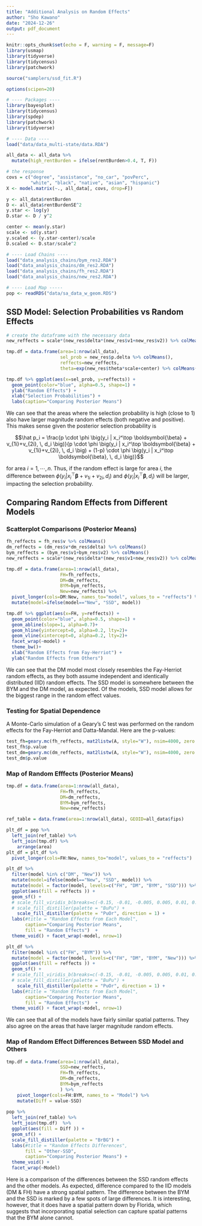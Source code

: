 ```yaml
---
title: "Additional Analysis on Random Effects"
author: "Sho Kawano"
date: "2024-12-26"
output: pdf_document
---
```


```r
knitr::opts_chunk$set(echo = F, warning = F, message=F)
library(usmap)
library(tidyverse)
library(tidycensus)
library(patchwork)

source("samplers/ssd_fit.R")
```



```r
options(scipen=20)

# ---- Packages ---- 
library(bayesplot)
library(tidycensus)
library(spdep)
library(patchwork)
library(tidyverse)

# ---- Data ---- 
load("data/data_multi-state/data.RDA")

all_data <- all_data %>% 
  mutate(high_rentBurden = ifelse(rentBurden>0.4, T, F)) 

# the response 
covs = c("degree", "assistance", "no_car", "povPerc",  
         "white", "black", "native", "asian", "hispanic")
X <- model.matrix(~., all_data[, covs, drop=F]) 

y <- all_data$rentBurden
D <- all_data$rentBurdenSE^2
y.star <- log(y)
D.star <- D / y^2

center <- mean(y.star)
scale <- sd(y.star)
y.scaled <- (y.star-center)/scale
D.scaled <- D.star/scale^2

# ---- Load Chains ---- 
load("data_analysis_chains/bym_res2.RDA")
load("data_analysis_chains/dm_res2.RDA")
load("data_analysis_chains/fh_res2.RDA")
load("data_analysis_chains/new_res2.RDA")

# ---- Load Map -----
pop <- readRDS("data/sa_data_w_geom.RDS")
```



## SSD Model: Selection Probabilities vs Random Effects


```r
# create the dataframe with the necessary data 
new_reffects = scale*(new_res$delta*(new_res$v1+new_res$v2)) %>% colMeans()

tmp.df = data.frame(area=1:nrow(all_data), 
                    sel_prob = new_res$p.delta %>% colMeans(),
                    reffects=new_reffects,
                    theta=exp(new_res$theta*scale+center) %>% colMeans() ) 
```

```r
tmp.df %>% ggplot(aes(x=sel_prob, y=reffects)) + 
  geom_point(color="blue", alpha=0.5, shape=1) +
  ylab("Random Effects") +
  xlab("Selection Probabilities") +
  labs(caption="Comparing Posterior Means")
```


We can see that the areas where the selection probability is high (close to 1) also have larger magnitude random effects (both negative and positive). This makes sense given the posterior selection probability is

$$\hat p_i = \frac{p \cdot \phi \big(y_i | x_i^\top \boldsymbol{\beta} + v_{1i}+v_{2i}, \, d_i \big)}{p \cdot \phi \big(y_i | x_i^\top \boldsymbol{\beta} + v_{1i}+v_{2i}, \, d_i \big) + (1-p) \cdot \phi \big(y_i | x_i^\top \boldsymbol{\beta}, \, d_i \big)}$$

for area $i=1, \cdots, n$. Thus, if the random effect is large for area $i$, the difference between $\phi \big(y_i | x_i^\top \boldsymbol{\beta} + v_{1i}+v_{2i}, \, d_i \big)$ and  $\phi \big(y_i | x_i^\top \boldsymbol{\beta}, \, d_i \big)$ will be larger, impacting the selection probability. 



## Comparing Random Effects from Different Models 

### Scatterplot Comparisons  (Posterior Means) 

```r
fh_reffects = fh_res$v %>% colMeans()
dm_reffects = (dm_res$v*dm_res$delta) %>% colMeans()
bym_reffects = (bym_res$v1+bym_res$v2) %>% colMeans()
new_reffects = scale*(new_res$delta*(new_res$v1+new_res$v2)) %>% colMeans()

tmp.df = data.frame(area=1:nrow(all_data), 
                    FH=fh_reffects, 
                    DM=dm_reffects, 
                    BYM=bym_reffects, 
                    New=new_reffects) %>% 
  pivot_longer(cols=DM:New, names_to="model", values_to = "reffects") %>% 
  mutate(model=ifelse(model=="New", "SSD", model))

tmp.df %>% ggplot(aes(x=FH, y=reffects)) + 
  geom_point(color="blue", alpha=0.5, shape=1) + 
  geom_abline(slope=1, alpha=0.7)+
  geom_hline(yintercept=0, alpha=0.2, lty=2)+
  geom_vline(xintercept=0, alpha=0.2, lty=2)+
  facet_wrap(~model) + 
  theme_bw()+
  xlab("Random Effects from Fay-Herriot") + 
  ylab("Random Effects from Others") 
```

We can see that the DM model most closely resembles the Fay-Herriot random effects, as they both assume independent and identically distributed (IID) random effects. The SSD model is somewhere between the BYM and the DM model, as expected. Of the models, SSD model allows for the biggest range in the random effect values. 

### Testing for Spatial Dependence 

A Monte-Carlo simulation of a Geary's C test was performed on the random effects for the Fay-Herriot and Datta-Mandal. Here are the p-values:

```r
test_fh=geary.mc(fh_reffects, mat2listw(A, style="W"), nsim=4000, zero.policy = F)
test_fh$p.value
test_dm=geary.mc(dm_reffects, mat2listw(A, style="W"), nsim=4000, zero.policy = F)
test_dm$p.value
```

### Map of Random Efffects (Posterior Means)

```r
tmp.df = data.frame(area=1:nrow(all_data),
                    FH=fh_reffects,
                    DM=dm_reffects,
                    BYM=bym_reffects,
                    New=new_reffects)

ref_table = data.frame(area=1:nrow(all_data), GEOID=all_data$fips)

plt_df = pop %>%
  left_join(ref_table) %>%
  left_join(tmp.df) %>%
    arrange(area)
plt_df = plt_df %>%
  pivot_longer(cols=FH:New, names_to="model", values_to = "reffects")
```

```r
plt_df %>%
  filter(model %in% c("DM", "New")) %>% 
  mutate(model=ifelse(model=="New", "SSD", model)) %>% 
  mutate(model = factor(model, levels=c("FH", "DM", "BYM", "SSD"))) %>%
  ggplot(aes(fill = reffects )) +
  geom_sf() +
  # scale_fill_viridis_b(breaks=c(-0.15, -0.01, -0.005, 0.005, 0.01, 0.15)) +
  # scale_fill_distiller(palette = "BuPu") +
    scale_fill_distiller(palette = "PuOr", direction = 1) +
  labs(#title = "Random Effects from Each Model",
       caption="Comparing Posterior Means",
       fill = "Random Effects")  +
  theme_void() + facet_wrap(~model, nrow=1)
```


```r
plt_df %>%
  filter(model %in% c("FH", "BYM")) %>% 
  mutate(model = factor(model, levels=c("FH", "DM", "BYM", "New"))) %>%
  ggplot(aes(fill = reffects )) +
  geom_sf() +
  # scale_fill_viridis_b(breaks=c(-0.15, -0.01, -0.005, 0.005, 0.01, 0.15)) +
  # scale_fill_distiller(palette = "BuPu") +
    scale_fill_distiller(palette = "PuOr", direction = 1) +
  labs(#title = "Random Effects from Each Model",
       caption="Comparing Posterior Means",
       fill = "Random Effects")  +
  theme_void() + facet_wrap(~model, nrow=1)
```

We can see that all of the models have fairly similar spatial patterns. They also agree on the areas that have larger magnitude random effects. 


### Map of Random Effect Differences Between SSD Model and Others

```r
tmp.df = data.frame(area=1:nrow(all_data),
                    SSD=new_reffects,
                    FH=fh_reffects,
                    DM=dm_reffects,
                    BYM=bym_reffects
                    ) %>% 
    pivot_longer(cols=FH:BYM, names_to = "Model") %>% 
    mutate(Diff = value-SSD) 
  
pop %>%
  left_join(ref_table) %>%
  left_join(tmp.df)  %>% 
  ggplot(aes(fill = Diff )) +
  geom_sf() +
  scale_fill_distiller(palette = "BrBG") +
  labs(#title = "Random Effects Differences",
       fill = "Other-SSD", 
       caption="Comparing Posterior Means") +
  theme_void() +
  facet_wrap(~Model)
```

Here is a comparison of the differences between the SSD random effects and the other models. As expected, difference compared to the IID models (DM & FH) have a strong spatial pattern. The difference between the BYM and the SSD is marked by a few spots of large differences. It is interesting, however, that it does have a spatial pattern down by Florida, which suggests that incorporating spatial selection can capture spatial patterns that the BYM alone cannot. 




